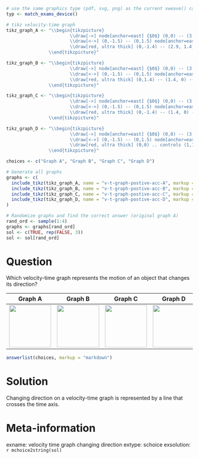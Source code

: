 ```r
# use the same graphics type (pdf, svg, png) as the current xweave() call
typ <- match_exams_device()

# tikz velocity-time graph
tikz_graph_A <- "\\begin{tikzpicture}
                        \\draw[->] node[anchor=east] {$0$} (0,0) -- (3, 0) node[anchor=west] {$t$};
                        \\draw[<->] (0,-1.5) -- (0,1.5) node[anchor=east] {$v$};
                        \\draw[red, ultra thick] (0,-1.4) -- (2.9, 1.4);
                \\end{tikzpicture}"

tikz_graph_B <- "\\begin{tikzpicture}
                        \\draw[->] node[anchor=east] {$0$} (0,0) -- (3, 0) node[anchor=west] {$t$};
                        \\draw[<->] (0,-1.5) -- (0,1.5) node[anchor=east] {$v$};
                        \\draw[red, ultra thick] (0,1.4) -- (1.4, 0) -- (2.9, 1.4);
                \\end{tikzpicture}"

tikz_graph_C <- "\\begin{tikzpicture}
                        \\draw[->] node[anchor=east] {$0$} (0,0) -- (3, 0) node[anchor=west] {$t$};
                        \\draw[<->] (0,-1.5) -- (0,1.5) node[anchor=east] {$v$};
                        \\draw[red, ultra thick] (0,-1.4) -- (1.4, 0) -- (2.9, -1.4);
                \\end{tikzpicture}"

tikz_graph_D <- "\\begin{tikzpicture}
                        \\draw[->] node[anchor=east] {$0$} (0,0) -- (3,0) node[anchor=west] {$t$};
                        \\draw[<->] (0,-1.5) -- (0,1.5) node[anchor=east] {$v$};
                        \\draw[red, ultra thick] (0,0) .. controls (1,1.5) and (2,1.5) .. (2.9,0);
                \\end{tikzpicture}"

choices <- c("Graph A", "Graph B", "Graph C", "Graph D")

# Generate all graphs
graphs <- c(
  include_tikz(tikz_graph_A, name = "v-t-graph-postive-acc-A", markup = "none", format = typ),
  include_tikz(tikz_graph_B, name = "v-t-graph-postive-acc-B", markup = "none", format = typ),
  include_tikz(tikz_graph_C, name = "v-t-graph-postive-acc-C", markup = "none", format = typ),
  include_tikz(tikz_graph_D, name = "v-t-graph-postive-acc-D", markup = "none", format = typ)
)

# Randomize graphs and find the correct answer (original graph A)
rand_ord <- sample(1:4)
graphs <- graphs[rand_ord]
sol <- c(TRUE, rep(FALSE, 3))
sol <- sol[rand_ord]
```

Question
========

Which velocity-time graph represents the motion of an object that changes its direction? 

|            Graph A            |             Graph B           |             Graph C           |             Graph D           |
|:-----------------------------:|:-----------------------------:|:-----------------------------:|:-----------------------------:|
| ![](`r graphs[1]`){width=3cm} | ![](`r graphs[2]`){width=3cm} | ![](`r graphs[3]`){width=3cm} | ![](`r graphs[4]`){width=3cm} |


```r
answerlist(choices, markup = "markdown")
```


Solution
========
Changing direction on a velocity-time graph is represented by a line that crosses the time axis.


Meta-information
================
exname: velocity time graph changing direction
extype: schoice
exsolution: `r mchoice2string(sol)`
